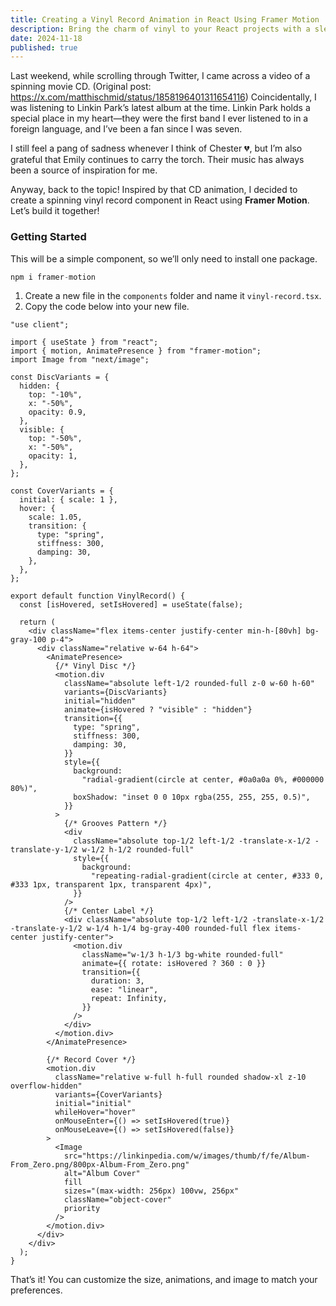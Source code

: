 ```yaml
---
title: Creating a Vinyl Record Animation in React Using Framer Motion
description: Bring the charm of vinyl to your React projects with a sleek spinning record animation!
date: 2024-11-18
published: true
---
```


<VinylRecord />

Last weekend, while scrolling through Twitter, I came across a video of a spinning movie CD. (Original post: https://x.com/matthischmid/status/1858196401311654116) Coincidentally, I was listening to Linkin Park’s latest album at the time. Linkin Park holds a special place in my heart—they were the first band I ever listened to in a foreign language, and I’ve been a fan since I was seven.

I still feel a pang of sadness whenever I think of Chester 💔, but I’m also grateful that Emily continues to carry the torch. Their music has always been a source of inspiration for me.

Anyway, back to the topic! Inspired by that CD animation, I decided to create a spinning vinyl record component in React using **Framer Motion**. Let’s build it together!

### Getting Started

This will be a simple component, so we’ll only need to install one package.

```js
npm i framer-motion
```

1. Create a new file in the `components` folder and name it `vinyl-record.tsx`.
2. Copy the code below into your new file.

```tsx
"use client";

import { useState } from "react";
import { motion, AnimatePresence } from "framer-motion";
import Image from "next/image";

const DiscVariants = {
  hidden: {
    top: "-10%",
    x: "-50%",
    opacity: 0.9,
  },
  visible: {
    top: "-50%",
    x: "-50%",
    opacity: 1,
  },
};

const CoverVariants = {
  initial: { scale: 1 },
  hover: {
    scale: 1.05,
    transition: {
      type: "spring",
      stiffness: 300,
      damping: 30,
    },
  },
};

export default function VinylRecord() {
  const [isHovered, setIsHovered] = useState(false);

  return (
    <div className="flex items-center justify-center min-h-[80vh] bg-gray-100 p-4">
      <div className="relative w-64 h-64">
        <AnimatePresence>
          {/* Vinyl Disc */}
          <motion.div
            className="absolute left-1/2 rounded-full z-0 w-60 h-60"
            variants={DiscVariants}
            initial="hidden"
            animate={isHovered ? "visible" : "hidden"}
            transition={{
              type: "spring",
              stiffness: 300,
              damping: 30,
            }}
            style={{
              background:
                "radial-gradient(circle at center, #0a0a0a 0%, #000000 80%)",
              boxShadow: "inset 0 0 10px rgba(255, 255, 255, 0.5)",
            }}
          >
            {/* Grooves Pattern */}
            <div
              className="absolute top-1/2 left-1/2 -translate-x-1/2 -translate-y-1/2 w-1/2 h-1/2 rounded-full"
              style={{
                background:
                  "repeating-radial-gradient(circle at center, #333 0, #333 1px, transparent 1px, transparent 4px)",
              }}
            />
            {/* Center Label */}
            <div className="absolute top-1/2 left-1/2 -translate-x-1/2 -translate-y-1/2 w-1/4 h-1/4 bg-gray-400 rounded-full flex items-center justify-center">
              <motion.div
                className="w-1/3 h-1/3 bg-white rounded-full"
                animate={{ rotate: isHovered ? 360 : 0 }}
                transition={{
                  duration: 3,
                  ease: "linear",
                  repeat: Infinity,
                }}
              />
            </div>
          </motion.div>
        </AnimatePresence>

        {/* Record Cover */}
        <motion.div
          className="relative w-full h-full rounded shadow-xl z-10 overflow-hidden"
          variants={CoverVariants}
          initial="initial"
          whileHover="hover"
          onMouseEnter={() => setIsHovered(true)}
          onMouseLeave={() => setIsHovered(false)}
        >
          <Image
            src="https://linkinpedia.com/w/images/thumb/f/fe/Album-From_Zero.png/800px-Album-From_Zero.png"
            alt="Album Cover"
            fill
            sizes="(max-width: 256px) 100vw, 256px"
            className="object-cover"
            priority
          />
        </motion.div>
      </div>
    </div>
  );
}
```

That’s it! You can customize the size, animations, and image to match your preferences.
